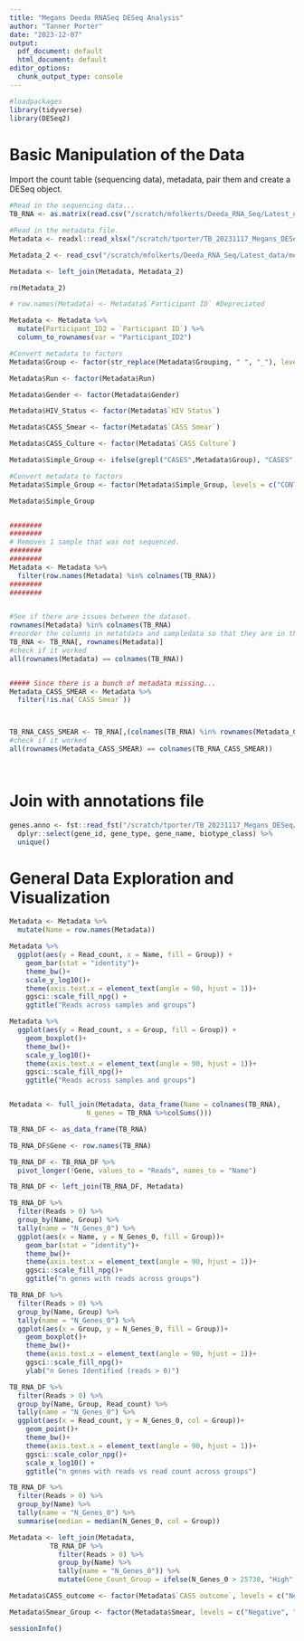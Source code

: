 ```yaml
---
title: "Megans Deeda RNASeq DESeq Analysis"
author: "Tanner Porter"
date: "2023-12-07"
output:
  pdf_document: default
  html_document: default
editor_options:
  chunk_output_type: console
---
```




```r
#loadpackages
library(tidyverse)
library(DESeq2)
```

# Basic Manipulation of the Data
Import the count table (sequencing data), metadata, pair them and create a DESeq object.

```r

#Read in the sequencing data...
TB_RNA <- as.matrix(read.csv("/scratch/mfolkerts/Deeda_RNA_Seq/Latest_data/countTable_dedup_nocontrols.txt", sep="\t", row.names = "Geneid"))

#Read in the metadata file.
Metadata <- readxl::read_xlsx("/scratch/tporter/TB_20231117_Megans_DESeq/TGEN CASS Shipment 1 Metadata_07-02-2024.xlsx")

Metadata_2 <- read_csv("/scratch/mfolkerts/Deeda_RNA_Seq/Latest_data/metadata_RNASeq_Deeda.csv")

Metadata <- left_join(Metadata, Metadata_2)

rm(Metadata_2)

# row.names(Metadata) <- Metadata$`Participant ID` #Depreciated

Metadata <- Metadata %>%
  mutate(Participant_ID2 = `Participant ID`) %>%
  column_to_rownames(var = "Participant_ID2")

#Convert metadata to factors
Metadata$Group <- factor(str_replace(Metadata$Grouping, " ", "_"), levels = c("CONTROL_2", "CONTROL_1", "CASES")) #Remove was from names

Metadata$Run <- factor(Metadata$Run)

Metadata$Gender <- factor(Metadata$Gender)

Metadata$HIV_Status <- factor(Metadata$`HIV Status`)

Metadata$CASS_Smear <- factor(Metadata$`CASS Smear`)

Metadata$CASS_Culture <- factor(Metadata$`CASS Culture`)

Metadata$Simple_Group <- ifelse(grepl("CASES",Metadata$Group), "CASES", "CONTROL")

#Convert metadata to factors
Metadata$Simple_Group <- factor(Metadata$Simple_Group, levels = c("CONTROL", "CASES")) #Remove was from names

Metadata$Simple_Group


########
########
# Removes 1 sample that was not sequenced.
########
########
Metadata <- Metadata %>%
  filter(row.names(Metadata) %in% colnames(TB_RNA))
########
########


#See if there are issues between the dataset.
rownames(Metadata) %in% colnames(TB_RNA)
#reorder the columns in metatdata and sampledata so that they are in the same order for DeSeq2
TB_RNA <- TB_RNA[, rownames(Metadata)]
#check if it worked
all(rownames(Metadata) == colnames(TB_RNA))


##### Since there is a bunch of metadata missing...
Metadata_CASS_SMEAR <- Metadata %>%
  filter(!is.na(`CASS Smear`))



TB_RNA_CASS_SMEAR <- TB_RNA[,(colnames(TB_RNA) %in% rownames(Metadata_CASS_SMEAR)), drop = F]
#check if it worked
all(rownames(Metadata_CASS_SMEAR) == colnames(TB_RNA_CASS_SMEAR)) 




```
# Join with annotations file
```r
genes.anno <- fst::read_fst("/scratch/tporter/TB_20231117_Megans_DESeq/GRCh38_GENCODE40LNCipedia_geneAnnotations.fst") %>%
  dplyr::select(gene_id, gene_type, gene_name, biotype_class) %>%
  unique()

```

# General Data Exploration and Visualization
```r
Metadata <- Metadata %>%
  mutate(Name = row.names(Metadata))

Metadata %>%  
  ggplot(aes(y = Read_count, x = Name, fill = Group)) +
    geom_bar(stat = "identity")+
    theme_bw()+
    scale_y_log10()+
    theme(axis.text.x = element_text(angle = 90, hjust = 1))+
    ggsci::scale_fill_npg() +
    ggtitle("Reads across samples and groups")

Metadata %>%  
  ggplot(aes(y = Read_count, x = Group, fill = Group)) +
    geom_boxplot()+
    theme_bw()+
    scale_y_log10()+
    theme(axis.text.x = element_text(angle = 90, hjust = 1))+
    ggsci::scale_fill_npg()+
    ggtitle("Reads across samples and groups")


Metadata <- full_join(Metadata, data_frame(Name = colnames(TB_RNA),
                   N_genes = TB_RNA %>%colSums()))

TB_RNA_DF <- as_data_frame(TB_RNA)

TB_RNA_DF$Gene <- row.names(TB_RNA)

TB_RNA_DF <- TB_RNA_DF %>%
  pivot_longer(!Gene, values_to = "Reads", names_to = "Name")

TB_RNA_DF <- left_join(TB_RNA_DF, Metadata)

TB_RNA_DF %>%
  filter(Reads > 0) %>%
  group_by(Name, Group) %>%
  tally(name = "N_Genes_0") %>%
  ggplot(aes(x = Name, y = N_Genes_0, fill = Group))+
    geom_bar(stat = "identity")+
    theme_bw()+
    theme(axis.text.x = element_text(angle = 90, hjust = 1))+
    ggsci::scale_fill_npg()+
    ggtitle("n genes with reads across groups")

TB_RNA_DF %>%
  filter(Reads > 0) %>%
  group_by(Name, Group) %>%
  tally(name = "N_Genes_0") %>%
  ggplot(aes(x = Group, y = N_Genes_0, fill = Group))+
    geom_boxplot()+
    theme_bw()+
    theme(axis.text.x = element_text(angle = 90, hjust = 1))+
    ggsci::scale_fill_npg()+
    ylab("n Genes Identified (reads > 0)")

TB_RNA_DF %>%
  filter(Reads > 0) %>%
  group_by(Name, Group, Read_count) %>%
  tally(name = "N_Genes_0") %>%
  ggplot(aes(x = Read_count, y = N_Genes_0, col = Group))+
    geom_point()+
    theme_bw()+
    theme(axis.text.x = element_text(angle = 90, hjust = 1))+
    ggsci::scale_color_npg()+
    scale_x_log10() +
    ggtitle("n genes with reads vs read count across groups")

TB_RNA_DF %>%
  filter(Reads > 0) %>%
  group_by(Name) %>%
  tally(name = "N_Genes_0") %>%
  summarise(median = median(N_Genes_0, col = Group))

Metadata <- left_join(Metadata,
          TB_RNA_DF %>%
            filter(Reads > 0) %>%
            group_by(Name) %>%
            tally(name = "N_Genes_0")) %>%
            mutate(Gene_Count_Group = ifelse(N_Genes_0 > 25730, "High", "Low"))

Metadata$CASS_outcome <- factor(Metadata$`CASS outcome`, levels = c("Negative", "Positive")) #Remove was from names

Metadata$Smear_Group <- factor(Metadata$Smear, levels = c("Negative", "Positive")) #Remove was from names
```

```r
sessionInfo()
```

